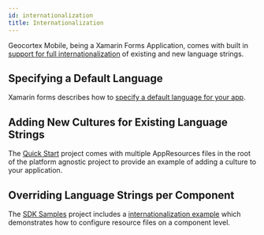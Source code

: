 ```yaml
---
id: internationalization
title: Internationalization
---
```



Geocortex Mobile, being a Xamarin Forms Application, comes with built in [support for full internationalization](https://docs.microsoft.com/en-us/xamarin/xamarin-forms/app-fundamentals/localization/text?pivots=windows) of existing and new language strings.

<PrereqsSnippet />

## Specifying a Default Language

Xamarin forms describes how to [specify a default language for your app](https://docs.microsoft.com/en-us/xamarin/xamarin-forms/app-fundamentals/localization/text?pivots=windows#specify-the-default-culture).

## Adding New Cultures for Existing Language Strings

The [Quick Start](quick-start) project comes with multiple AppResources files in the root of the platform agnostic project to provide an example of adding a culture to your application.

## Overriding Language Strings per Component

The [SDK Samples](samples) project includes a [internationalization example](https://github.com/sdk-samples/samples/internationalization) which demonstrates how to configure resource files on a component level.
